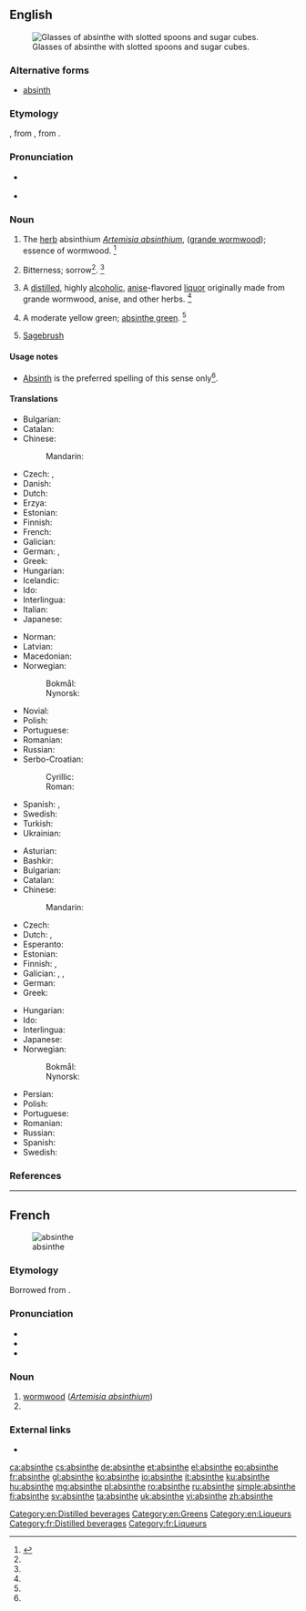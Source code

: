 {{also|absînthe|Absinthe}}
==English==
{{wikipedia}}
[[Image:Two-absinthe-glasses.jpg|thumb|right|Glasses of absinthe with slotted spoons and sugar cubes.]]

===Alternative forms===
* [[absinth]]

===Etymology===
{{etyl|fr|en}} {{term|absinthe|lang=fr}}, from {{etyl|la|en}} {{term|absinthium|lang=la}}, from {{etyl|grc|en}} {{term|ἀψίνθιον||wormwood|lang=grc}}.

===Pronunciation===
* {{a|RP}} {{IPA|/ˈæb.sɪnθ/|lang=en}}
* {{a|US}} {{IPA|/ˈæb.sɪnθ/|lang=en}}

===Noun===
{{en-noun}}

# The [[herb]] absinthium ''[[Artemisia absinthium]]'', ([[grande wormwood]]); essence of wormwood. {{defdate|First attested around 1350 to 1470.}}<ref name=SOED>{{R:SOED5|page=9}}</ref>
# {{context|figurative|lang=en}} Bitterness; sorrow<ref name=SOED/>. {{defdate|First attested around 1350 to 1470.}}<ref name=SOED/>
# {{sense|alcohol}} A [[distill]]ed, highly [[alcoholic]], [[anise]]-flavored [[liquor]] originally made from grande wormwood, anise, and other herbs. {{defdate|First attested in the mid 19<sup>th</sup> century.}}<ref name=SOED/>
# A moderate yellow green; [[absinthe green]]. {{defdate|First attested in the late 19<sup>th</sup> century.}}<ref name=SOED/> {{colour panel|absinthe green|88c641}}
# {{context|US|lang=en}} [[sagebrush|Sagebrush]]

====Usage notes====
* {{sense|wormwood}} [[absinth|Absinth]] is the preferred spelling of this sense only<ref name=SOED/>.

====Translations====
{{trans-top|liquor}}
* Bulgarian: {{t|bg|абсент}}
* Catalan: {{t+|ca|absenta|f}}
* Chinese:
*: Mandarin: {{t+|cmn|苦艾酒|tr=kǔ'àijiǔ|sc=Hani}}
* Czech: {{t|cs|absinth|m}}, {{t|cs|absint|m}}
* Danish: {{t|da|absint}}
* Dutch: {{t+|nl|absint}}
* Erzya: {{t|myv|шурьмаведь}}
* Estonian: {{t+|et|absint}}
* Finnish: {{t+|fi|absintti}}
* French: {{t+|fr|absinthe|m}}
* Galician: {{t+|gl|asente|m}}
* German: {{t+|de|Absinth|m}}, {{t|de|Wermutbranntwein|n}}
* Greek: {{t+|el|αψέντι|n}}
* Hungarian: {{t+|hu|abszint}}
* Icelandic: {{t|is|malurtarbrennivín|n}}
* Ido: {{t+|io|absintoliquoro}}
* Interlingua: {{t|ia|absinthe}}
* Italian: {{t+|it|assenzio|m}}
* Japanese: {{t|ja|アブサン|tr=abusan}}
{{trans-mid}}
* Norman: {{t|nrf|absînthe|f}}
* Latvian: {{t|lv|absints}}
* Macedonian: {{t|mk|апсинт|m}}
* Norwegian:
*: Bokmål: {{t+|no|absint|m}}
*: Nynorsk: {{t|nn|absint|m}}
* Novial: {{t|nov|absinte}}
* Polish: {{t+|pl|absynt|m}}
* Portuguese: {{t+|pt|absinto|m}}
* Romanian: {{t+|ro|absint}}
* Russian: {{t+|ru|абсе́нт|m}}
* Serbo-Croatian:
*: Cyrillic: {{t|sh|апсинт|m}}
*: Roman: {{t+|sh|apsint|m}}
* Spanish: {{t+|es|ajenjo|m}}, {{t+|es|absintio|m}}
* Swedish: {{t+|sv|absint|c}}
* Turkish: {{t|tr|absint}}
* Ukrainian: {{t+|uk|абсент|m}}
{{trans-bottom}}

{{trans-top|''Artemisia absinthium''}}
* Asturian: {{t|ast|axenxu|m}}
* Bashkir: {{t|ba|әрем|sc=Cyrl}}
* Bulgarian: {{t+|bg|пелин}}
* Catalan: {{t|ca|donzell|m}}
* Chinese:
*: Mandarin: {{t+|cmn|苦艾|tr=kǔ'ài|sc=Hani}}
* Czech: {{t+|cs|pelyněk|m}}
* Dutch: {{t+|nl|alsem|m}}, {{t|nl|absintalsem|m}}
* Esperanto: {{t+|eo|absinto}}
* Estonian: {{t|et|koirohi}}
* Finnish: {{t+|fi|koiruoho}}, {{t+|fi|mali}}
* Galician: {{t+|gl|absintio|m}}, {{t|gl|asento|m}}, {{t+|gl|asente|m}}
* German: {{t+|de|Wermut|m}}
* Greek: {{t+|el|αψιθιά|f|sc=Grek}}
{{trans-mid}}
* Hungarian: {{t|hu|fehér üröm}}
* Ido: {{t+|io|absinto}}
* Interlingua: {{t|ia|absinthio}}
* Japanese: {{t|ja|苦蓬|tr=nigayomogi}}
* Norwegian:
*: Bokmål: {{t|no|malurt|m}}
*: Nynorsk: {{t|nn|malurt|m}}
* Persian: {{t+|fa|افسنتین|tr=afsentin|sc=fa-Arab}}
* Polish: {{t+|pl|piołun|m}}
* Portuguese: {{t+|pt|absinto|m}}
* Romanian: {{t+|ro|pelin|m}}
* Russian: {{t+|ru|полы́нь|f}}
* Spanish: {{t+|es|ajenjo|m}}
* Swedish: {{t+|sv|malört|c}}
{{trans-bottom}}

===References===
<references/>

[[Category:en:Distilled beverages]]
[[Category:en:Greens]]
[[Category:en:Liqueurs]]

----

==French==
{{wikipedia|lang=fr}}
[[Image:Koeh-164.jpg|thumb|absinthe]]

===Etymology===
Borrowed from {{etyl|la|fr}} {{term|absinthium|lang=la}}.

===Pronunciation===
* {{IPA|/ap.sɛ̃t/|lang=fr}}
* {{audio|Fr-absinthe.ogg|Audio|lang=fr}}
* {{audio|Fr-Paris--absinthe.ogg|Audio (Paris)|lang=fr}}

===Noun===
{{fr-noun|f}}

# [[wormwood]] (''[[Artemisia absinthium]]'')
# {{l|en|absinthe}}

===External links===
* {{R:TLFi}}

[[Category:fr:Distilled beverages]]
[[Category:fr:Liqueurs]]

[[ca:absinthe]]
[[cs:absinthe]]
[[de:absinthe]]
[[et:absinthe]]
[[el:absinthe]]
[[eo:absinthe]]
[[fr:absinthe]]
[[gl:absinthe]]
[[ko:absinthe]]
[[io:absinthe]]
[[it:absinthe]]
[[ku:absinthe]]
[[hu:absinthe]]
[[mg:absinthe]]
[[pl:absinthe]]
[[ro:absinthe]]
[[ru:absinthe]]
[[simple:absinthe]]
[[fi:absinthe]]
[[sv:absinthe]]
[[ta:absinthe]]
[[uk:absinthe]]
[[vi:absinthe]]
[[zh:absinthe]]